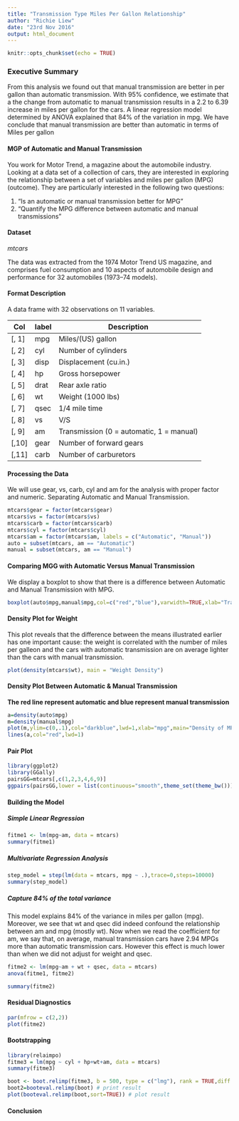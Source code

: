 ```yaml
---
title: "Transmission Type Miles Per Gallon Relationship"
author: "Richie Liew"
date: "23rd Nov 2016"
output: html_document
---
```


```r
knitr::opts_chunk$set(echo = TRUE)
```

### Executive Summary

From this analysis we found out that manual transmission are better in per gallon than automatic transmission.  With 95% confidence, we estimate that a the change from automatic to manual transmission results in a 2.2 to 6.39 increase in miles per gallon for the cars. A linear regression model determined by ANOVA explained that 84% of the variation in mpg.  We have conclude that manual transmission are better than automatic in terms of Miles per gallon

#### MGP of Automatic and Manual Transmission
You work for Motor Trend, a magazine about the automobile industry. Looking at a data set of a collection of cars, they are interested in exploring the relationship between a set of variables and miles per gallon (MPG) (outcome). They are particularly interested in the following two questions:

1. “Is an automatic or manual transmission better for MPG”
2. "Quantify the MPG difference between automatic and manual transmissions"

#### Dataset
*mtcars*

The data was extracted from the 1974 Motor Trend US magazine, and comprises fuel consumption and 10 aspects of automobile design and performance for 32 automobiles (1973–74 models).

#### Format Description
A data frame with 32 observations on 11 variables.

Col | label | Description
---|---|---
[, 1] |	mpg	| Miles/(US) gallon
[, 2]	| cyl |	Number of cylinders
[, 3]	|	disp | Displacement (cu.in.)
[, 4]	|	hp | Gross horsepower 
[, 5]	|	drat |	Rear axle ratio 
[, 6]	|	wt |	Weight (1000 lbs) 
[, 7]	|	qsec | 1/4 mile time 
[, 8]	|	vs | V/S 
[, 9]	|	am | Transmission (0 = automatic, 1 = manual) 
[,10]	| gear | Number of forward gears 
[,11]	| carb | Number of carburetors


#### Processing the Data

We will use gear, vs, carb, cyl and am for the analysis with proper factor and numeric.
Separating Automatic and Manual Transmission.

```r
mtcars$gear = factor(mtcars$gear)
mtcars$vs = factor(mtcars$vs)
mtcars$carb = factor(mtcars$carb)
mtcars$cyl = factor(mtcars$cyl)
mtcars$am = factor(mtcars$am, labels = c("Automatic", "Manual"))
auto = subset(mtcars, am == "Automatic")
manual = subset(mtcars, am == "Manual")
```

#### Comparing MGG with Automatic Versus Manual Transmission

We display a boxplot to show that there is a difference between Automatic and Manual Transmission with MPG.

```r
boxplot(auto$mpg,manual$mpg,col=c("red","blue"),varwidth=TRUE,xlab="Transmission Type",ylab="mpg",main="MPG of Automatic vs. Manual Transmission",names=c("Automatic","Manual"))
```

#### Density Plot for Weight

This plot reveals that the difference between the means illustrated earlier has one important cause: the weight is correlated with the number of miles per galleon and the cars with automatic transmission are on average lighter than the cars with manual transmission. 


```r
plot(density(mtcars$wt), main = "Weight Density")
```

#### Density Plot Between Automatic & Manual Transmission

**The red line represent automatic and blue represent manual transmission**

```r
a=density(auto$mpg)
m=density(manual$mpg)
plot(m,ylim=c(0,.1),col="darkblue",lwd=1,xlab="mpg",main="Density of MPG by Transmission")
lines(a,col="red",lwd=1)
```

#### Pair Plot

```r
library(ggplot2)
library(GGally)
pairsGG=mtcars[,c(1,2,3,4,6,9)]
ggpairs(pairsGG,lower = list(continuous="smooth",theme_set(theme_bw())),title="CORELATION OF MTCAR",colour = "am")
```

#### Building the Model

##### Simple Linear Regression

```r
fitme1 <- lm(mpg~am, data = mtcars)
summary(fitme1)
```

##### Multivariate Regression Analysis

```r
step_model = step(lm(data = mtcars, mpg ~ .),trace=0,steps=10000)
summary(step_model)
```

##### Capture 84% of the total variance

This model explains 84% of the variance in miles per gallon (mpg). Moreover, we see that wt and qsec did indeed confound the relationship between am and mpg (mostly wt). Now when we read the coefficient for am, we say that, on average, manual transmission cars have 2.94 MPGs more than automatic transmission cars. However this effect is much lower than when we did not adjust for weight and qsec.

```r
fitme2 <- lm(mpg~am + wt + qsec, data = mtcars)
anova(fitme1, fitme2)
```
```r
summary(fitme2)
```

#### Residual Diagnostics

```r
par(mfrow = c(2,2))
plot(fitme2)
```

#### Bootstrapping

```r
library(relaimpo)
fitme3 = lm(mpg ~ cyl + hp+wt+am, data = mtcars)
summary(fitme3)

boot <- boot.relimp(fitme3, b = 500, type = c("lmg"), rank = TRUE,diff = TRUE, rela = TRUE)
boot2=booteval.relimp(boot) # print result
plot(booteval.relimp(boot,sort=TRUE)) # plot result 
```


#### Conclusion




